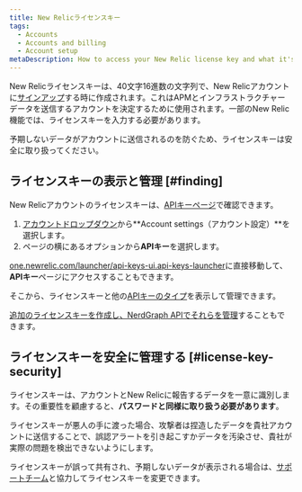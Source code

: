 ```yaml
---
title: New Relicライセンスキー
tags:
  - Accounts
  - Accounts and billing
  - Account setup
metaDescription: How to access your New Relic license key and what it's used for.
---
```


New Relicライセンスキーは、40文字16進数の文字列で、New Relicアカウントに[サインアップ](/docs/subscriptions/creating-your-new-relic-account)する時に作成されます。これはAPMとインフラストラクチャーデータを送信するアカウントを決定するために使用されます。一部のNew Relic機能では、ライセンスキーを入力する必要があります。

<Callout variant="important">
  予期しないデータがアカウントに送信されるのを防ぐため、ライセンスキーは安全に取り扱ってください。
</Callout>

## ライセンスキーの表示と管理 [#finding]

New Relicアカウントのライセンスキーは、[APIキーページ](https://one.newrelic.com/launcher/api-keys-ui.api-keys-launcher)で確認できます。

1. [アカウントドロップダウン](/docs/accounts-partnerships/education/getting-started-new-relic/glossary#account-dropdown)から**Account settings（アカウント設定）**を選択します。
2. ページの横にあるオプションから**APIキー**を選択します。

[one.newrelic.com/launcher/api-keys-ui.api-keys-launcher](https://one.newrelic.com/launcher/api-keys-ui.api-keys-launcher)に直接移動して、**APIキー**ページにアクセスすることもできます。

そこから、ライセンスキーと他の[APIキーのタイプ](/docs/apis/get-started/intro-apis/types-new-relic-api-keys)を表示して管理できます。

[追加のライセンスキーを作成し、NerdGraph APIでそれらを管理](https://docs.newrelic.com/docs/apis/nerdgraph/examples/use-nerdgraph-manage-license-keys-personal-api-keys)することもできます。

## ライセンスキーを安全に管理する [#license-key-security]

ライセンスキーは、アカウントとNew Relicに報告するデータを一意に識別します。その重要性を顧慮すると、**パスワードと同様に取り扱う必要があります**。

ライセンスキーが悪人の手に渡った場合、攻撃者は捏造したデータを貴社アカウントに送信することで、誤認アラートを引き起こすかデータを汚染させ、貴社が実際の問題を検出できないようにします。

ライセンスキーが誤って共有され、予期しないデータが表示される場合は、[サポートチーム](/docs/using-new-relic/welcome-new-relic/get-started/find-help-use-support-portal/)と協力してライセンスキーを変更できます。